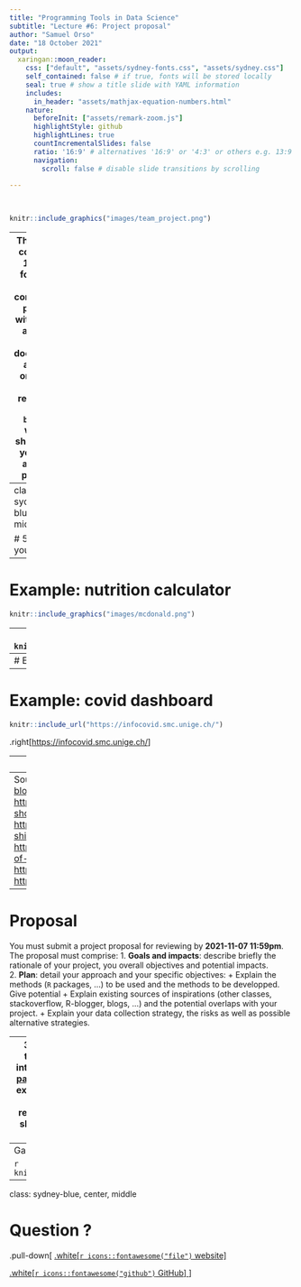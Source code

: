 ```yaml
---
title: "Programming Tools in Data Science"
subtitle: "Lecture #6: Project proposal"
author: "Samuel Orso"
date: "18 October 2021"
output:
  xaringan::moon_reader:
    css: ["default", "assets/sydney-fonts.css", "assets/sydney.css"]
    self_contained: false # if true, fonts will be stored locally
    seal: true # show a title slide with YAML information
    includes:
      in_header: "assets/mathjax-equation-numbers.html"
    nature:
      beforeInit: ["assets/remark-zoom.js"]
      highlightStyle: github
      highlightLines: true
      countIncrementalSlides: false
      ratio: '16:9' # alternatives '16:9' or '4:3' or others e.g. 13:9
      navigation:
        scroll: false # disable slide transitions by scrolling

---
```

&nbsp;

```r
knitr::include_graphics("images/team_project.png")
```

---
The project comprises
1. A well formatted and complete **R-package** with a **shiny app**.
2. A well documented and well organized **GitHub repository**.
3. A `blogdown` **website** showcasing your work and your package.

---
class: sydney-blue, center, middle

# 50% of your grade!

---
# Example: nutrition calculator
```r
knitr::include_graphics("images/mcdonald.png")
```

---
# Example: movie recommandation
```r
knitr::include_graphics("images/movie.png")
```

---
# Example: beer recommandation
```r
knitr::include_graphics("images/beer.png")
```

---
# Example: covid dashboard 

```r
knitr::include_url("https://infocovid.smc.unige.ch/")
```

.right[<https://infocovid.smc.unige.ch/>]

---
# Example: hexmaker
```r
knitr::include_url("https://connect.thinkr.fr/hexmake/")
```

.right[<https://connect.thinkr.fr/hexmake/>]

---
Source of inspiration:
* <https://www.r-bloggers.com/>
* <https://shiny.rstudio.com/gallery/#user-showcase>
* <https://blog.rstudio.com/2019/04/05/first-shiny-contest-winners/>
* <https://blog.rstudio.com/2020/07/13/winners-of-the-2nd-shiny-contest/>
* <https://attalitech.com/#portfolio>
* <https://connect.thinkr.fr/connect/>

---
# Proposal
You must submit a project proposal for reviewing by **2021-11-07 11:59pm**. The proposal must comprise:
1. **Goals and impacts**: describe briefly the rationale of your project, you overall objectives and potential impacts.   
2. **Plan**: detail your approach and your specific objectives:
  + Explain the methods (`R` packages, ...) to be used and the methods to be developped. Give potential
  + Explain existing sources of inspirations (other classes, stackoverflow, R-blogger, blogs, ...) and the potential overlaps with your project.
  + Explain your data collection strategy, the risks as well as possible alternative strategies.

---
3. **Timeline and milestones**: describe the timeline of your project and indicate key intermediary goals in a Gantt chart (see [this package](https://github.com/giocomai/ganttrify) for example).
4. **Management plan**: explain how you plan to collaborate (weekly meeting on Zoom, ...) and indicate responsabilities (each member of the team should be at least responsible for one part of the project).

---
Gantt chart example

```r
knitr::include_graphics("images/gantt.png")
```


---
class: sydney-blue, center, middle

# Question ?

.pull-down[
<a href="https://ptds.samorso.ch/">
.white[`r icons::fontawesome("file")` website]
</a>

<a href="https://github.com/ptds2021/">
.white[`r icons::fontawesome("github")` GitHub]
</a>
]
